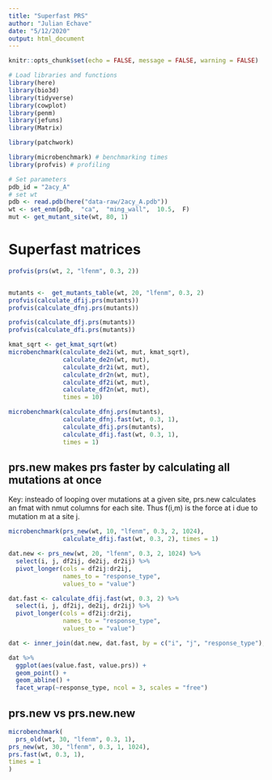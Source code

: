 ```yaml
---
title: "Superfast PRS"
author: "Julian Echave"
date: "5/12/2020"
output: html_document
---
```


```r
knitr::opts_chunk$set(echo = FALSE, message = FALSE, warning = FALSE)
```


```r
# Load libraries and functions
library(here)
library(bio3d)
library(tidyverse)
library(cowplot)
library(penm)
library(jefuns)
library(Matrix)

library(patchwork)

library(microbenchmark) # benchmarking times
library(profvis) # profiling
```

```r
# Set parameters
pdb_id = "2acy_A"
# set wt
pdb <- read.pdb(here("data-raw/2acy_A.pdb"))
wt <- set_enm(pdb,  "ca",  "ming_wall",  10.5,  F)
mut <- get_mutant_site(wt, 80, 1)
```


# Superfast matrices

```r



profvis(prs(wt, 2, "lfenm", 0.3, 2))


mutants <-  get_mutants_table(wt, 20, "lfenm", 0.3, 2)
profvis(calculate_dfij.prs(mutants))
profvis(calculate_dfnj.prs(mutants))

profvis(calculate_dfj.prs(mutants))
profvis(calculate_dfi.prs(mutants))

```



```r
kmat_sqrt <- get_kmat_sqrt(wt)
microbenchmark(calculate_de2i(wt, mut, kmat_sqrt),
               calculate_de2n(wt, mut),
               calculate_dr2i(wt, mut),
               calculate_dr2n(wt, mut),
               calculate_df2i(wt, mut),
               calculate_df2n(wt, mut),
               times = 10)
```
```r
microbenchmark(calculate_dfnj.prs(mutants),
               calculate_dfnj.fast(wt, 0.3, 1),
               calculate_dfij.prs(mutants),
               calculate_dfij.fast(wt, 0.3, 1),
               times = 1)
```




## prs.new makes prs faster by calculating all mutations at once
Key: insteado of looping over mutations at a given site,
prs.new calculates an fmat with nmut columns for each site. Thus f(i,m) is the force at i due to mutation m at a site j. 
```r
microbenchmark(prs_new(wt, 10, "lfenm", 0.3, 2, 1024),  
               calculate_dfij.fast(wt, 0.3, 2), times = 1)
```


```r
dat.new <- prs_new(wt, 20, "lfenm", 0.3, 2, 1024) %>% 
  select(i, j, df2ij, de2ij, dr2ij) %>% 
  pivot_longer(cols = df2ij:dr2ij,
               names_to = "response_type",
               values_to = "value")

dat.fast <- calculate_dfij.fast(wt, 0.3, 2) %>% 
  select(i, j, df2ij, de2ij, dr2ij) %>% 
  pivot_longer(cols = df2ij:dr2ij,
               names_to = "response_type",
               values_to = "value")

dat <- inner_join(dat.new, dat.fast, by = c("i", "j", "response_type"), suffix = c(".prs", ".fast"))

dat %>% 
  ggplot(aes(value.fast, value.prs)) +
  geom_point() +
  geom_abline() +
  facet_wrap(~response_type, ncol = 3, scales = "free")


```
## prs.new vs prs.new.new

```r
microbenchmark(
  prs_old(wt, 30, "lfenm", 0.3, 1),
prs_new(wt, 30, "lfenm", 0.3, 1, 1024),
prs.fast(wt, 0.3, 1),
times = 1
)

```

